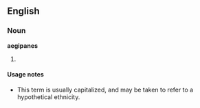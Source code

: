 ==English==

===Noun===
'''aegipanes'''

# {{rare}} {{plural of|[[aegipan]]}}

====Usage notes====
* This term is usually capitalized, and may be taken to refer to a hypothetical ethnicity.